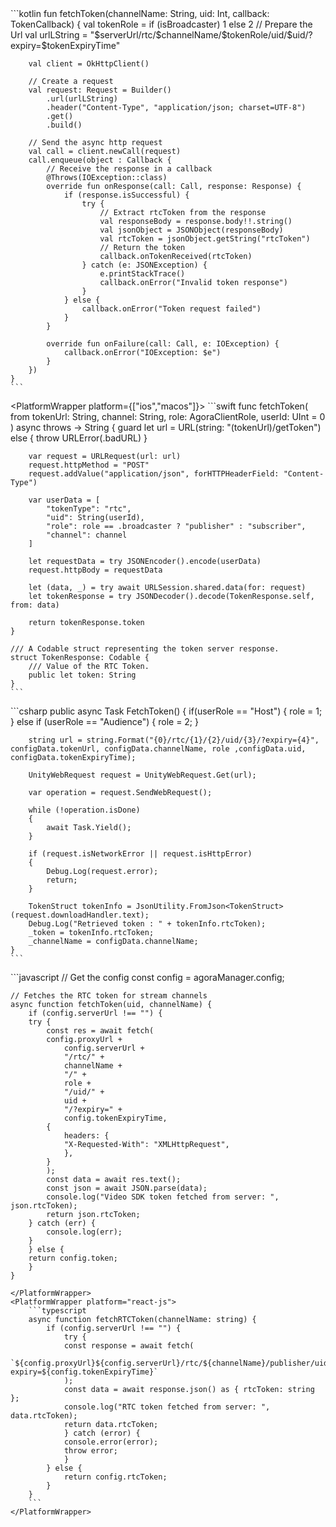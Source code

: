 <PlatformWrapper platform="android">
    ```kotlin
    fun fetchToken(channelName: String, uid: Int, callback: TokenCallback) {
        val tokenRole = if (isBroadcaster) 1 else 2
        // Prepare the Url
        val urlLString = "$serverUrl/rtc/$channelName/$tokenRole/uid/$uid/?expiry=$tokenExpiryTime"

        val client = OkHttpClient()

        // Create a request
        val request: Request = Builder()
            .url(urlLString)
            .header("Content-Type", "application/json; charset=UTF-8")
            .get()
            .build()

        // Send the async http request
        val call = client.newCall(request)
        call.enqueue(object : Callback {
            // Receive the response in a callback
            @Throws(IOException::class)
            override fun onResponse(call: Call, response: Response) {
                if (response.isSuccessful) {
                    try {
                        // Extract rtcToken from the response
                        val responseBody = response.body!!.string()
                        val jsonObject = JSONObject(responseBody)
                        val rtcToken = jsonObject.getString("rtcToken")
                        // Return the token
                        callback.onTokenReceived(rtcToken)
                    } catch (e: JSONException) {
                        e.printStackTrace()
                        callback.onError("Invalid token response")
                    }
                } else {
                    callback.onError("Token request failed")
                }
            }

            override fun onFailure(call: Call, e: IOException) {
                callback.onError("IOException: $e")
            }
        })
    }
    ```
</PlatformWrapper>

<PlatformWrapper platform={["ios","macos"]}>
    ```swift
    func fetchToken(
        from tokenUrl: String, channel: String,
        role: AgoraClientRole, userId: UInt = 0
    ) async throws -> String {
        guard let url = URL(string: "\(tokenUrl)/getToken") else {
            throw URLError(.badURL)
        }

        var request = URLRequest(url: url)
        request.httpMethod = "POST"
        request.addValue("application/json", forHTTPHeaderField: "Content-Type")

        var userData = [
            "tokenType": "rtc",
            "uid": String(userId),
            "role": role == .broadcaster ? "publisher" : "subscriber",
            "channel": channel
        ]

        let requestData = try JSONEncoder().encode(userData)
        request.httpBody = requestData

        let (data, _) = try await URLSession.shared.data(for: request)
        let tokenResponse = try JSONDecoder().decode(TokenResponse.self, from: data)

        return tokenResponse.token
    }

    /// A Codable struct representing the token server response.
    struct TokenResponse: Codable {
        /// Value of the RTC Token.
        public let token: String
    }
    ```
</PlatformWrapper>

<PlatformWrapper platform="unity">
    ```csharp
    public async Task FetchToken()
    {
        if(userRole == "Host")
        {
            role = 1;
        }
        else if (userRole == "Audience")
        {
            role = 2;
        }

        string url = string.Format("{0}/rtc/{1}/{2}/uid/{3}/?expiry={4}", configData.tokenUrl, configData.channelName, role ,configData.uid, configData.tokenExpiryTime);

        UnityWebRequest request = UnityWebRequest.Get(url);
        
        var operation = request.SendWebRequest();

        while (!operation.isDone)
        {
            await Task.Yield();
        }

        if (request.isNetworkError || request.isHttpError)
        {
            Debug.Log(request.error);
            return;
        }

        TokenStruct tokenInfo = JsonUtility.FromJson<TokenStruct>(request.downloadHandler.text);
        Debug.Log("Retrieved token : " + tokenInfo.rtcToken);
        _token = tokenInfo.rtcToken;
        _channelName = configData.channelName;
    }
    ```
</PlatformWrapper>
<PlatformWrapper platform="web">
```javascript
    // Get the config
    const config = agoraManager.config;

    // Fetches the RTC token for stream channels
    async function fetchToken(uid, channelName) {
        if (config.serverUrl !== "") {
        try {
            const res = await fetch(
            config.proxyUrl +
                config.serverUrl +
                "/rtc/" +
                channelName +
                "/" +
                role +
                "/uid/" +
                uid +
                "/?expiry=" +
                config.tokenExpiryTime,
            {
                headers: {
                "X-Requested-With": "XMLHttpRequest",
                },
            }
            );
            const data = await res.text();
            const json = await JSON.parse(data);
            console.log("Video SDK token fetched from server: ", json.rtcToken);
            return json.rtcToken;
        } catch (err) {
            console.log(err);
        }
        } else {
        return config.token;
        }
    }
```
</PlatformWrapper>
<PlatformWrapper platform="react-js">
    ```typescript
    async function fetchRTCToken(channelName: string) {
        if (config.serverUrl !== "") {
            try {
            const response = await fetch(
                `${config.proxyUrl}${config.serverUrl}/rtc/${channelName}/publisher/uid/${config.uid}/?expiry=${config.tokenExpiryTime}`
            );
            const data = await response.json() as { rtcToken: string };
            console.log("RTC token fetched from server: ", data.rtcToken);
            return data.rtcToken;
            } catch (error) {
            console.error(error);
            throw error;
            }
        } else {
            return config.rtcToken;
        }
    }
    ```
</PlatformWrapper>

